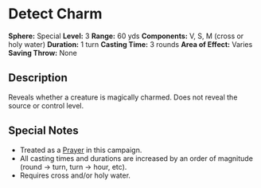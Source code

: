 = Detect Charm =
'''Sphere:''' Special  
'''Level:''' 3  
'''Range:''' 60 yds  
'''Components:''' V, S, M (cross or holy water)  
'''Duration:''' 1 turn  
'''Casting Time:''' 3 rounds  
'''Area of Effect:''' Varies  
'''Saving Throw:''' None  

== Description ==
Reveals whether a creature is magically charmed. Does not reveal the source or control level.

== Special Notes ==
* Treated as a [[Prayer]] in this campaign.
* All casting times and durations are increased by an order of magnitude (round → turn, turn → hour, etc).
* Requires cross and/or holy water.
